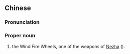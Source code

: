 {{also|风火轮}}
==Chinese==
{{zh-forms|s=风火轮}}

===Pronunciation===
{{zh-pron
|m=Fēnghuǒlún
|c=fung1 fo2 leon4
|cat=pn
}}

===Proper noun===
{{zh-proper noun}}

# the Wind Fire Wheels, one of the weapons of [[哪吒|Nezha]] ({{l|zh|哪吒}}).